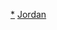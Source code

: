 {{Catnav|頁面分類|地理|地理模板|大洲模板|各大洲國家模板|亞洲国家模板}}
{{Catnav|頁面分類|地理|地理模板|大洲模板|亞洲模板|亞洲国家模板}}
{{Catnav|頁面分類|地理|区域地理|大洲|亞洲|亞洲模板|亞洲国家模板}}
{{Catnav|頁面分類|地理|国家|亞洲国家|約旦}}

[[Category:約旦|*]]
[[Category:亞洲國家模板|Jordan]]